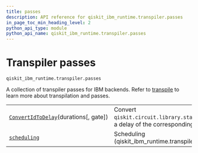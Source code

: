 ```yaml
---
title: passes
description: API reference for qiskit_ibm_runtime.transpiler.passes
in_page_toc_min_heading_level: 2
python_api_type: module
python_api_name: qiskit_ibm_runtime.transpiler.passes
---
```


<span id="transpiler-passes-qiskit-ibm-runtime-transpiler-passes" />

<span id="module-qiskit_ibm_runtime.transpiler.passes" />

# Transpiler passes

<span id="module-qiskit_ibm_runtime.transpiler.passes" />

`qiskit_ibm_runtime.transpiler.passes`

A collection of transpiler passes for IBM backends. Refer to [transpile](/transpile) to learn more about transpilation and passes.

|                                                                                                                                                                          |                                                                                               |
| ------------------------------------------------------------------------------------------------------------------------------------------------------------------------ | --------------------------------------------------------------------------------------------- |
| [`ConvertIdToDelay`](qiskit_ibm_runtime.transpiler.passes.ConvertIdToDelay "qiskit_ibm_runtime.transpiler.passes.ConvertIdToDelay")(durations\[, gate])                  | Convert `qiskit.circuit.library.standard_gates.IGate` to a delay of the corresponding length. |
| [`scheduling`](qiskit_ibm_runtime.transpiler.passes.scheduling#module-qiskit_ibm_runtime.transpiler.passes.scheduling "qiskit_ibm_runtime.transpiler.passes.scheduling") | Scheduling (qiskit\_ibm\_runtime.transpiler.passes.scheduling)                                |


